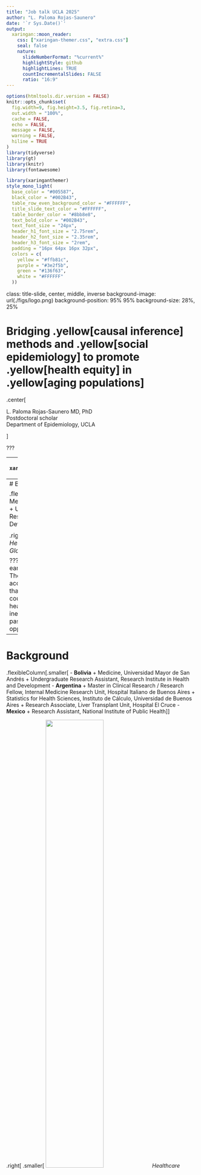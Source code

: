 ```yaml
---
title: "Job talk UCLA 2025"
author: "L. Paloma Rojas-Saunero"
date: '`r Sys.Date()`'
output:
  xaringan::moon_reader:
    css: ["xaringan-themer.css", "extra.css"]
    seal: false
    nature:
      slideNumberFormat: "%current%"
      highlightStyle: github
      highlightLines: TRUE
      countIncrementalSlides: FALSE
      ratio: "16:9"
---
```

```r
options(htmltools.dir.version = FALSE)
knitr::opts_chunk$set(
  fig.width=9, fig.height=3.5, fig.retina=3,
  out.width = "100%",
  cache = FALSE,
  echo = FALSE,
  message = FALSE, 
  warning = FALSE,
  hiline = TRUE
)
library(tidyverse)
library(gt)
library(knitr)
library(fontawesome)


```

```r
library(xaringanthemer)
style_mono_light(
  base_color = "#005587",
  black_color = "#002B43",
  table_row_even_background_color = "#FFFFFF",
  title_slide_text_color = "#FFFFFF",
  table_border_color = "#8bb8e8",
  text_bold_color = "#002B43",
  text_font_size = "24px",
  header_h1_font_size = "2.75rem",
  header_h2_font_size = "2.35rem",
  header_h3_font_size = "2rem",
  padding = "16px 64px 16px 32px",
  colors = c(
    yellow = "#ffb81c",
    purple = "#3e2f5b",
    green = "#136f63",
    white = "#FFFFFF"
  ))

```

class: title-slide, center, middle, inverse
background-image: url(./figs/logo.png)
background-position: 95% 95%
background-size: 28%, 25%

# Bridging .yellow[causal inference] methods and .yellow[social epidemiology] to promote .yellow[health equity] in .yellow[aging populations]


.center[

L. Paloma Rojas-Saunero MD, PhD
<br>
Postdoctoral scholar
<br>
Department of Epidemiology, UCLA

]

???

---
```r
xaringanExtra::use_progress_bar("#ffb81c", "top", "0.25em")
```

# Outline

- Background

- Research Agenda

- Research Themes: 

  + A. Causal framework to study time-varying exposures 

  + B. Advances on estimands for research questions with competing/truncating events 

  + C. Study of social and structural determinants of health

- Future directions

- Potential collaborations

---
# Background

.flexibleColumn[.smaller[
- **Bolivia**
  + Medicine, Universidad Mayor de San Andrés
  + Undergraduate Research Assistant, Research Institute in Health and Development
]]


.right[
.smaller[
<img src=./figs/map_bolivia1.png width="55%"/>
_Healthcare Access and Quality Index, Lancet Global Health, 2022_
]]


???
I was born and raised in Bolivia, where I earned my medical degree. This map, from The Lancet Global Health, shows healthcare access and quality worlwide, andh illustrates that Bolivia is one of the most disadvantaged countries in South America in regards to heath acces. Experiencing these health inequities during my training fueled my passion for research, though educational opportunities were also scarce.

---
# Background

.flexibleColumn[.smaller[
- **Bolivia**
  + Medicine, Universidad Mayor de San Andrés
  + Undergraduate Research Assistant, Research Institute in Health and Development
- **Argentina**
  + Master in Clinical Research / Research Fellow, Internal Medicine Research Unit, Hospital Italiano de Buenos Aires
  + Statistics for Health Sciences, Instituto de Cálculo, Universidad de Buenos Aires
  + Research Associate, Liver Transplant Unit, Hospital El Cruce
- **Mexico**
  + Research Assistant, National Institute of Public Health
]]


.right[
.smaller[
<img src=./figs/map_bolivia2.png width="55%"/>
_Healthcare Access and Quality Index, Lancet Global Health, 2022_
]]


???
I moved to Argentia, where I earned a Master’s in Clinical Research and completed a two-year graduate program in statistics for health sciences. I was a research fellow in the Internal Medicine Department, and transitioned to  research associate in a liver transplant unit, leading a project on longitudinal data collection for transplant candidates.
Working with EHR data exposed me to the challenges of leveraging such complex and powerful data to answer meaningful research questions. I was determined to learn causal inference methods as a next step. 

---
# Background

.flexibleColumn[.smaller[
- **Bolivia**
  + Medicine, Universidad Mayor de San Andrés
  + Undergraduate Research Assistant, Research Institute in Health and Development
- **Argentina**
  + Master in Clinical Research / Research Fellow, Internal Medicine Research Unit, Hospital Italiano de Buenos Aires
  + Statistics for Health Sciences, Instituto de Cálculo, Universidad de Buenos Aires
  + Research Associate, Liver Transplant Unit, Hospital El Cruce
- **Mexico**
  + Research Assistant, National Institute of Public Health
- **Netherlands**
  + PhD. in Epidemiology, Erasmus MC
- **United States**
  + Postdoctoral Scholar, FSPH, UCLA

]]


.right[
.smaller[
<img src=./figs/map_bolivia3.png width="55%"/>
_Healthcare Access and Quality Index, Lancet Global Health, 2022_
]]

???
I completed a PhD in Epidemiology at Eramus MC in the Netherlands, shifting to dementia research. As you can see in this map, healthcare access is highly ranked in the region. So when I realized that I had gone too far on methods and clinical research when my passion began from living inequities in my country, I chose to find a postdoc that could help me bridge causal inference methods with social epidemiology. So I feel very lucky to be a postdoc at UCLA in this Department.

---
# Research Agenda

.pull-left[

![](figs/research_agenda.jpg)

]

.middle[
.pull-right[

I implement a **causal framework** to leverage **longitudinal observational data** and understand how **cardiometabolic risk factors** and **social and structural determinants** impact on **aging-related outcomes** in midlife and late life.
]
]

---
# Causal framework

.pull-left[
**Causal estimands:** Contrast of (counterfactual) outcome distributions in the **same individuals** but under **different levels of exposure**

The only explanation for a difference is the exposure, not comparing different individuals
]


.right[<img src=./figs/causal_estimand.jpg width="50%"/>
]


---
# Observational Data

.flexibleColumn[
**Target population** <br>
**Eligibility criteria**<br>
**Intervention**<br>
Point <br> 
Static <br>
Dynamic <br>
Stochastic <br>
**Outcome of interest** <br>
Continuous <br>
Time-to-event <br>
**Intercurrent events**<br>
Competing events <br>
Lost to follow-up <br>
Adverse reactions <br>
**Summary Measure** <br>
]

.right[

<img src=./figs/rs_data.png width="60%"/> ]

---
class: center, middle, inverse

# A. Advances on estimands for research questions with competing/truncating events 


---
## The hazard of hazard ratios

.center[
<img src=./figs/hazard.png width="70%"/>
]

.footnote[
.smaller[
<br>
Stensruds et al. Limitations of hazard ratios in clinical trials. Eur Heart J
. 2019 
]]

---
## Hazard ratios vs. risk differences at a specific time point

.pull-left[
.center[
<img src=./figs/hr_hypertension.png />
]
]

.footnote[
_Work in progress. Gradwohl N et al._
]

???
For instance, several studies suggest that hypertension at older ages might reduce dementia risk, and refer to biological mechanisms to support this claim. In a recent project from my group, we showcase that indeed hazard ratios for this relationship shift toward the null at older ages.

--

.pull-right[
.center[
<img src=./figs/rd_hypertension.png />
]
]
???
However, When we look at absolute risk differences, we observed a different story: individuals with hypertension have a higher cumulative incidence of dementia over time, with differences growing substantially at older ages.   

---

class: left, middle

## Considering Questions Before Methods in Dementia Research With Competing Events and Causal Goals 

.smaller[

  .left[**L. Paloma Rojas-Saunero**, Jessica G. Young, Vanessa Didelez, Arfan Ikram, Sonja A. Swanson]

  .left[_American Journal of Epidemiology_, 2023
  ]

]

---
### Causal estimands when competing events are present

.pull-left[

What is the risk* of dementia at 20 years of follow-up had all individuals stopped smoking, compared to had all individuals continued smoking?

$$Pr[Y_{20}^{a = 1} = 1] - Pr[Y_{20}^{a = 0} = 1]$$

![](figs/dagte.jpg)

<br>

*crude or cause-specific risk
]


--

.pull-right[

What is the risk** of dementia at 20 years of follow-up had all individuals stopped smoking _and not died_ during the study period, compared to had all individuals continued smoking _and not died_ ?


$$Pr[Y_{20}^{a = 1, d_{19} = 0} = 1] - Pr[Y_{20}^{a = 0, d_{19} = 0} = 1]$$

![](figs/dagde.jpg)
<br>
**net risk

]

---

### Causal estimands when competing events are present

.pull-left[

What is the risk* of dementia at 20 years of follow-up had all individuals stopped smoking, compared to had all individuals continued smoking?

$$Pr[Y_{20}^{a = 1} = 1] - Pr[Y_{20}^{a = 0} = 1]$$

![](figs/dagte.jpg)

<br>

*crude or cause-specific risk

]




.pull-right[

What is the risk** of dementia at 20 years of follow-up had all individuals stopped smoking _and not died_ during the study period, compared to had all individuals continued smoking _and not died_ ?


$$Pr[Y_{20}^{a = 1, d_{19} = 0} = 1] - Pr[Y_{20}^{a = 0, d_{19} = 0} = 1]$$

![](figs/dagde2.jpg)
<br>
**net risk

]

<!-- --- -->
<!-- ### Identifiability assumptions for death -->

<!-- ```{r} -->
<!-- table <- tibble::tribble( -->
<!--   ~ "<b> Assumption </b>", -->
<!--   ~ "<b> Total Effect </b>", -->
<!--   ~ "<b> Controlled direct effect </b>", -->
<!--   "<b> Exchangeability </b>", -->
<!--   "Not needed", -->
<!--   "Death is independent of future outcomes had everyone followed A = a and death was eliminated, conditional on covariates", -->
<!--   "<b> Positivity </b>", -->
<!--   "Not needed", -->
<!--   "At every follow-up time, there are individuals with any possibly observed level A = a and covariate history who remain alive and free of dementia diagnosis", -->
<!--   "<b> Consistency </b>", -->
<!--   "Not needed", -->
<!--   "An intervention that “eliminates death” is well-defined" -->
<!-- ) -->

<!-- table %>% slice(1) %>% gt() %>%  -->
<!--   tab_options( -->
<!--     table.font.size = 26 -->
<!--   ) %>%  -->
<!--       cols_width( -->
<!--     "<b> Assumption </b>" ~ px(230), -->
<!--     "<b> Total Effect </b>" ~ px(200), -->
<!--     "<b> Controlled direct effect </b>" ~ px(550)) -->
<!-- ``` -->


<!-- --- -->
<!-- ### Identifiability assumptions for death -->

<!-- ```{r} -->
<!-- table %>% slice(1:2) %>% gt() %>%  -->
<!--   tab_options( -->
<!--     table.font.size = 26 -->
<!--   ) %>%  -->
<!--     cols_width( -->
<!--     "<b> Assumption </b>" ~ px(230), -->
<!--     "<b> Total Effect </b>" ~ px(200), -->
<!--     "<b> Controlled direct effect </b>" ~ px(550)) -->
<!-- ``` -->
<!-- ??? -->
<!-- Independent censoring assumption -->

<!-- --- -->
<!-- ### Identifiability assumptions for death -->

<!-- ```{r} -->
<!-- table %>% gt() %>%   tab_options( -->
<!--     table.font.size = 26 -->
<!--   ) %>%  -->
<!--       cols_width( -->
<!--     "<b> Assumption </b>" ~ px(230), -->
<!--     "<b> Total Effect </b>" ~ px(200), -->
<!--     "<b> Controlled direct effect </b>" ~ px(550)) -->
<!-- ``` -->

---
background-image: url(./figs/rs_logo.jpg)
background-position: 5% 95%
background-size: 15%

### Smoking cessation on dementia risk over 20 years

<br><br>
```r

res <- tibble::tribble(
  ~ "<b> Causal effect </b>",
  ~ "<b> Risk Difference (95%CI) </b>",
  ~ "<b> Risk Ratio (95%CI) </b>",
  "<b> Total effect on dementia </b>",
  "2.1 (-0.1, 4.2)",
  "1.21 (0.99, 1.50)",
  "<b> Controlled direct effect on dementia (with IPCW for death) </b>",
  "-2.6 (-6.1, 0.8)",
  "0.86 (0.72, 1.05)",
  "<b> Total effect on mortality </b>",
  "-17.4 (-20.5, -14.2)",
  "0.68, (0.63, 0.72)"
)

res %>% gt() %>% tab_options(
    table.font.size = 26
  ) %>% 
    cols_width(
    "<b> Causal effect </b>" ~ px(500),
    "<b> Risk Difference (95%CI) </b>" ~ px(250),
    "<b> Risk Ratio (95%CI) </b>" ~ px(200))
```

---
### Exchangeability assumption for death as censoring event


```r

res2 <- tibble::tribble(
  ~ "<b> Assumption </b>",
  ~ "<b> Risk Difference (95%CI) </b>", 
  ~ "<b> Risk Ratio (95%CI) </b>",
"<b> Unconditional exchangeability </b>",
"-0.7 (-3.3, 2.2)",
"0.96 (0.82, 1.16)",
"<b> Conditional exchangeability on baseline covariates </b>",
"-1.5 (-4.6, 1.8)",		
"0.92 (0.78, 1.12)",		
"<b> Conditional exchangeability on baseline and time-varying covariates</b>",
"-2.7 (-6.1, 0.8)",
"0.86 (0.7, 1.1)")

res2 %>% gt() %>% tab_options(
    table.font.size = 26
  ) %>% 
    cols_width(
    "<b> Assumption </b>" ~ px(500),
    "<b> Risk Difference (95%CI) </b>" ~ px(250),
    "<b> Risk Ratio (95%CI) </b>" ~ px(200))
```

???
we also show, depending on how we chose to evoke, and what we accomplished this, we would get different answers

---

## Related work

.center[
<img src=./figs/competing_events_papers.jpg width="80%"/>
]

---
class: center, middle

## .left[Next steps]

.pull-left[

.bigger[
.center[Extending the estimands framework for repeated measures of a continuous outcome]

<img src=./figs/contrasts_estimands.png width="70%"/>
]
]



--

.pull-right[
.bigger[
.center[Quantify and prevent bias from survival into the study in cohorts of older adults using simulations and synthethic data]

<img src=./figs/stensrud.jpg width="50%"/>
<br>.smaller[_Stensruds et al. JASA. 2022_]
]
]


---
class: center, middle, inverse

# B. Causal framework to study time-varying exposures

---
class: left, middle

## Racial and Ethnic Differences in the Risk of Dementia Diagnosis Under Hypothetical Blood Pressure–Lowering Interventions: The Multi-Ethnic Study of Atherosclerosis

.small[

  .left[**L. Paloma Rojas-Saunero**, Timothy M. Hughes, <ins>Elizabeth Rose Mayeda</ins>, Marcia Pescador Jimenez]

  .left[_Alzheimers & Dementia_, 2024
  ]

]

---
class: center, middle

<img src=./figs/sprint_mind.png width="90%"/>

]


---
background-image: url(./figs/mesa_logo.png)
background-position: 5% 95%
background-size: 20%

### Study design

.pull-left[
- **Study population**: Black, Chinese, Latino and White middle and older aged adults

- **Data sources**: Multi-Ethnic Study of Atherosclerosis (MESA)
]

.pull-right[

- **Exposure**: Systolic blood pressure collected in five waves

- **Outcome**: Dementia diagnosis derived from EHR records

- **Intercurrent event**: Dementia-free deaths

- **Time zero/Baseline:** Interview date for wave 1

- **End of follow-up:** Time of dementia diagnosis, time of death prior to dementia diagnosis, loss to follow-up

]


---
### G-computation

.center[**_What would have happened had everyone was randomized and had adhered to each intervention (g)?_**]


.pull-left[
.center[
<img src=./figs/dag2.png width="400" height="200" />
]
]

--

.pull-right[
.center[
<img src=./figs/dag1.PNG width="400" height="200" />
]]

**Parametric G-formula**

.footnote[
.smaller[
<br><br>
**A** = SBP, **Y** = Dementia diagnosis, **L** = _Fixed covariates_: age, sex, education, income, health insurance, APOE E-4, history of diabetes, myocardial infartion, stroke, and coronary heart disease. _Time-varying covariates_: SBP, total cholesterol (continuous), LDL, BMI, current smoking, current alcohol use, myocardial infarction, stroke, and coronary heart disease diagnosis]]

---
### Controlled direct effect of hypothetical interventions

.center[.middle[
<img src=./figs/mesa_cum_inc_cens.png width="60%"/>
]]

---
### Risk Ratios for the effect of hypothethical blood pressure interventions compared to the natural course


.center[.middle[
<img src=./figs/mesa_rr_plot.png width="30%"/>
]]



---
class: left, middle

## Effect of Incident Stroke on Dementia Risk Over 10 Years in a Cohort of Asian American and Non-Latino White Older Adults in California

.small[

  .left[ **L. Paloma Rojas-Saunero**, Yixuan Zhou, Eleanor Hayes-Larson, Yingyan Wu, Taylor Mobley, <ins>Roch Nianogo</ins>, Holly Elser, <ins>Gilbert C. Gee</ins>, <ins>Ron Brookmeyer</ins>, Rachel Whitmer, Paola Gilsanz, and <ins>Elizabeth Rose Mayeda</ins> ]

  .left[_Neurology_, In press]

]
???
Stroke can precipitate pathological changes in the neurovascular unitleading to loss of structural and functional connectivity that could increase dementia risk.
Previous work had major methodological limitations, including how to account for the fact that stroke increases mortality, which competes with dementia.
Studies on this topic have very selected samples with minimal (if any)representation of the Asian American population.

---
class: center, middle

.center[ ![](figs/stroke_dementia_aha.jpg) ]

---
background-image: url(./figs/kaiser_logo.png)
background-position: 5% 95%
background-size: 20%

### Study design

.pull-left[
- **Study population**: Chinese, Japanese, Filipino, South Asian and non-Latix White older adults

- **Data sources**: Kaiser Permanente NC surveys + Electronic Health Records

]

.pull-right[

- **Exposure**: Incident stroke (ischemic + hemorrhagic) derived from ICD codes

- **Outcome**: Incident dementia derived from ICD codes

- **Intercurrent event**: Dementia-free deaths

- **Time zero/Baseline:** Time of survey

- **End of follow-up:** Time of dementia diagnosis, time of death prior to dementia diagnosis, turning 90 years old

]


---
### Cumulative incidence of stroke at 10 years of follow up

.left-column[

Aalen-Johansen estimator: when a participant dies, the risk of dementia is 0

]

.right-column[ <img src=./figs/stroke_inc.png width="80%"/>]


---
### Controlled direct effect of stroke on dementia risk

.left-column[

.left[
Weighted Kaplan-Meier estimator for time-varying exposures 

Inverse probability weights for stroke (IPTW) 

Inverse probability weights for death]

]

.right-column[ .right[<img src=./figs/stroke_rd_cde.png width="90%"/>]]

.footnote[
.smaller[
<br><br><br><br>
_Fixed covariates_: age, sex, education, self-rated health, smoking status. <br>
_Time-updated covariates_:SBP, BMI, total cholesterol, diabetes, hypertension, dyslipidemia, acute myocardial infarction, congestive heart failure, ischemic heart disease, peripheral vascular disease, cancer

]]

---
### Total effect of stroke on dementia risk

.left-column[
Aalen Johansen estimator including IPTW weights

Includes the indirect path between stroke and death
]

.right-column[ .right[<img src=./figs/stroke_rd_total.png width="90%"/>]]

.footnote[
.smaller[
<br><br><br><br>
_Fixed covariates_: age, sex, education, self-rated health, smoking status. <br>
_Time-updated covariates_:SBP, BMI, total cholesterol, diabetes, hypertension, dyslipidemia, acute myocardial infarction, congestive heart failure, ischemic heart disease, peripheral vascular disease

]]

---
### Quantitative bias analysis for differential dementia diagnosis

.left-column[

We set the sensitivity of dementia diagnosis in the stroke arm to 0.99 and considered a range of sensitivity values in the no-stroke arm, from 0.50 (worst case scenario) to 0.90. 

]

.right-column[ <img src=./figs/qba_RR_5yrcases.png width="100%"/> ]


---
## Related work

.center[
<img src=./figs/target_trial_papers.jpg width="80%"/>
]

---
class: center, middle, inverse

# C. Study of social and structural determinants of health in aging related outcomes

---
class: left, middle

## Racialized residential segregation in 1940 and later-life memory decline in Black and White US older adults

.small[

  .left[ **L. Paloma Rojas-Saunero**, Taylor Mobley, Yixuan Zhou, Jenni Shearston, <ins>Courtney S. Thomas Tobin</ins>, Kara Rudolph, Jennifer Manly, <ins>Gilbert C Gee</ins>, Rob Warren, Joan Casey,  and <ins>Elizabeth Rose Mayeda</ins>]

  .left[_In preparation_]

]

---
background-image: url(./figs/hrs_logo.png), url(./figs/ipums_logo.png)
background-position: 5% 95%, 95% 95%
background-size: 20%, 20%

##Study design

.center[
_What is the effect of racialized residential segregation in 1940 on late-life memory decline?_
]

Health and Retirement Study linkage with 1940 Census

.pull-left[
<img src=./figs/di_index.png width="120%"/>
]

.pull-right[
<img src=./figs/ndns_index.png width="120%"/>]

---

class: left, middle

## Occupational Determinants of Cognitive and Brain Health Among Middle-Aged and Older Latino/a/e/x Adults in the U.S.

.small[

  .left[ **L. Paloma Rojas-Saunero**, Jacqueline Torres, <ins>Jian Li</ins>, Hector González, <ins>Hirám Beltrán Sanchez</ins>, Charles DeCarli, <ins>Elizabeth Rose Mayeda</ins>]

  .left[_In preparation for resubmission_]

]

---
## Motivation

.center[
<img src=./figs/boss_model1.jpg width="100%"/>
]

---
## Motivation

.center[
<img src=./figs/boss_model2.jpg width="100%"/>
]

---
## Motivation

.center[
<img src=./figs/boss_model3.jpg width="100%"/>
]

---
# Future Directions

.pull-left[

<img src=./figs/k99_framework.jpg width="100%"/>


]

--

.pull-right[
<img src=./figs/occupational_logos.jpg width="70%"/>
<br>]
.small[
- **K99/R00 Career Development Award (_Resubmission_)**
<br>
- **Alzheimer's Association Research Fellowship to Promote Diversity (_Pending_)**
<br>
- **Columbia Center for Interdisciplinary Research on Alzheimer's Disease Disparities (CIRAD) RCMAR (_Pending_)**
]
]

---
## Collaborations

- Elizabeth Rose Mayeda, UCLA
- Gilbert C. Gee, UCLA
- Ron Brookmeyer, UCLA
- Roch A. Nianogo
- Courtney S. Thomas Tobin, UCLA
- Jian Li, UCLA
- Hirám Beltrán Sánchez, UCLA
- Mirella Díaz-Santos, UCLA
- Rachel Whitmer, UC Davis
- Maria M. Glymour, Boston University
- Marcia Pescador Jimenez, Boston University
- Ruijia Chen, Boston University
- Paola Gilsanz, KPNC
- Joan Casey, UWashington
- Jessica G. Young, Harvard Chan SPH


**Research Groups**
- Mayeda Research Group
- Practical Causal Inference Lab
- FSPH Rooted Academy
- Equity for Latinx-Hispanic Healthy Aging (ELHA) Lab
- California Center for Population Research


---
class: left, middle, inverse

# .yellow[Thank You!]


.left[
lp.rojassaunero@ucla.edu

]
